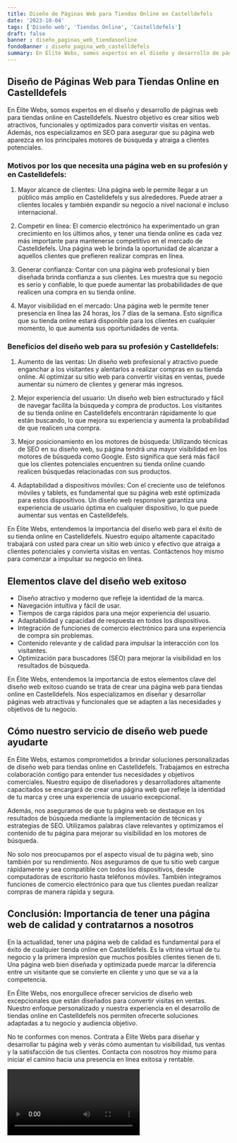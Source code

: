 ```yaml
---
title: Diseño de Páginas Web para Tiendas Online en Castelldefels
date: '2023-10-04'
tags: ['Diseño web', 'Tiendas Online', 'Castelldefels']
draft: false
banner : diseño_paginas_web_tiendasonline
fondoBanner : diseño_pagina_web_castelldefels
summary: En Élite Webs, somos expertos en el diseño y desarrollo de páginas web para tiendas online en Castelldefels. Nuestro objetivo es crear sitios web atractivos, funcionales y optimizados para convertir visitas en ventas. Además, nos especializamos en SEO para asegurar que su página web aparezca en los principales motores de búsqueda y atraiga a clientes potenciales.
---
```


## Diseño de Páginas Web para Tiendas Online en Castelldefels

En Élite Webs, somos expertos en el diseño y desarrollo de páginas web para tiendas online en Castelldefels. Nuestro objetivo es crear sitios web atractivos, funcionales y optimizados para convertir visitas en ventas. Además, nos especializamos en SEO para asegurar que su página web aparezca en los principales motores de búsqueda y atraiga a clientes potenciales.

### Motivos por los que necesita una página web en su profesión y en Castelldefels:

1. Mayor alcance de clientes: Una página web le permite llegar a un público más amplio en Castelldefels y sus alrededores. Puede atraer a clientes locales y también expandir su negocio a nivel nacional e incluso internacional.

2. Competir en línea: El comercio electrónico ha experimentado un gran crecimiento en los últimos años, y tener una tienda online es cada vez más importante para mantenerse competitivo en el mercado de Castelldefels. Una página web le brinda la oportunidad de alcanzar a aquellos clientes que prefieren realizar compras en línea.

3. Generar confianza: Contar con una página web profesional y bien diseñada brinda confianza a sus clientes. Les muestra que su negocio es serio y confiable, lo que puede aumentar las probabilidades de que realicen una compra en su tienda online.

4. Mayor visibilidad en el mercado: Una página web le permite tener presencia en línea las 24 horas, los 7 días de la semana. Esto significa que su tienda online estará disponible para los clientes en cualquier momento, lo que aumenta sus oportunidades de venta.

### Beneficios del diseño web para su profesión y Castelldefels:

1. Aumento de las ventas: Un diseño web profesional y atractivo puede enganchar a los visitantes y alentarlos a realizar compras en su tienda online. Al optimizar su sitio web para convertir visitas en ventas, puede aumentar su número de clientes y generar más ingresos.

2. Mejor experiencia del usuario: Un diseño web bien estructurado y fácil de navegar facilita la búsqueda y compra de productos. Los visitantes de su tienda online en Castelldefels encontrarán rápidamente lo que están buscando, lo que mejora su experiencia y aumenta la probabilidad de que realicen una compra.

3. Mejor posicionamiento en los motores de búsqueda: Utilizando técnicas de SEO en su diseño web, su página tendrá una mayor visibilidad en los motores de búsqueda como Google. Esto significa que será más fácil que los clientes potenciales encuentren su tienda online cuando realicen búsquedas relacionadas con sus productos.

4. Adaptabilidad a dispositivos móviles: Con el creciente uso de teléfonos móviles y tablets, es fundamental que su página web esté optimizada para estos dispositivos. Un diseño web responsive garantiza una experiencia de usuario óptima en cualquier dispositivo, lo que puede aumentar sus ventas en Castelldefels.

En Élite Webs, entendemos la importancia del diseño web para el éxito de su tienda online en Castelldefels. Nuestro equipo altamente capacitado trabajará con usted para crear un sitio web único y efectivo que atraiga a clientes potenciales y convierta visitas en ventas. Contáctenos hoy mismo para comenzar a impulsar su negocio en línea.

<GifSeo />

<Cta />

## Elementos clave del diseño web exitoso

- Diseño atractivo y moderno que refleje la identidad de la marca.
- Navegación intuitiva y fácil de usar.
- Tiempos de carga rápidos para una mejor experiencia del usuario.
- Adaptabilidad y capacidad de respuesta en todos los dispositivos.
- Integración de funciones de comercio electrónico para una experiencia de compra sin problemas.
- Contenido relevante y de calidad para impulsar la interacción con los visitantes.
- Optimización para buscadores (SEO) para mejorar la visibilidad en los resultados de búsqueda.

En Élite Webs, entendemos la importancia de estos elementos clave del diseño web exitoso cuando se trata de crear una página web para tiendas online en Castelldefels. Nos especializamos en diseñar y desarrollar páginas web atractivas y funcionales que se adapten a las necesidades y objetivos de tu negocio.

## Cómo nuestro servicio de diseño web puede ayudarte

En Élite Webs, estamos comprometidos a brindar soluciones personalizadas de diseño web para tiendas online en Castelldefels. Trabajamos en estrecha colaboración contigo para entender tus necesidades y objetivos comerciales. Nuestro equipo de diseñadores y desarrolladores altamente capacitados se encargará de crear una página web que refleje la identidad de tu marca y cree una experiencia de usuario excepcional.

Además, nos aseguramos de que tu página web se destaque en los resultados de búsqueda mediante la implementación de técnicas y estrategias de SEO. Utilizamos palabras clave relevantes y optimizamos el contenido de tu página para mejorar su visibilidad en los motores de búsqueda.

No solo nos preocupamos por el aspecto visual de tu página web, sino también por su rendimiento. Nos aseguramos de que tu sitio web cargue rápidamente y sea compatible con todos los dispositivos, desde computadoras de escritorio hasta teléfonos móviles. También integramos funciones de comercio electrónico para que tus clientes puedan realizar compras de manera rápida y segura.

## Conclusión: Importancia de tener una página web de calidad y contratarnos a nosotros

En la actualidad, tener una página web de calidad es fundamental para el éxito de cualquier tienda online en Castelldefels. Es la vitrina virtual de tu negocio y la primera impresión que muchos posibles clientes tienen de ti. Una página web bien diseñada y optimizada puede marcar la diferencia entre un visitante que se convierte en cliente y uno que se va a la competencia.

En Élite Webs, nos enorgullece ofrecer servicios de diseño web excepcionales que están diseñados para convertir visitas en ventas. Nuestro enfoque personalizado y nuestra experiencia en el desarrollo de tiendas online en Castelldefels nos permiten ofrecerte soluciones adaptadas a tu negocio y audiencia objetivo.

No te conformes con menos. Contrata a Élite Webs para diseñar y desarrollar tu página web y verás cómo aumentan tu visibilidad, tus ventas y la satisfacción de tus clientes. Contacta con nosotros hoy mismo para iniciar el camino hacia una presencia en línea exitosa y rentable.

<Video />

<CtaBot job='Tiendas Online' city='Castelldefels'/>

<Gmaps query='Castelldefels+españa+maps' />